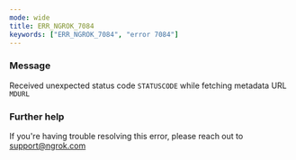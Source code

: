 ```yaml
---
mode: wide
title: ERR_NGROK_7084
keywords: ["ERR_NGROK_7084", "error 7084"]
---
```



### Message

Received unexpected status code `STATUSCODE` while fetching metadata URL `MDURL`

<ErrorDetails />

### Further help

If you're having trouble resolving this error, please reach out to [support@ngrok.com](mailto:support@ngrok.com?subject=Help%20with%20ERR_NGROK_7084)

